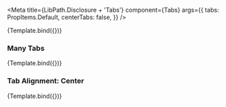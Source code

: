


<Meta
    title={LibPath.Disclosure + 'Tabs'}
    component={Tabs}
    args={{
        tabs: PropItems.Default,
        centerTabs: false,
    }}
/>

<DocsPageHeader
    title={componentName}
    description="This component is used to display and hide content in distinctive tabs."
    addImportantNote={false}
    variant="stable"
/>

<Canvas withToolbar>
    <Story name="Base">{Template.bind({})}</Story>
</Canvas>

<DocsPageBody addStories={true} />

### Many Tabs

<Canvas withToolbar>
    <Story
        name="Many Tabs"
        args={{
            tabs: PropItems.ManyTabs,
        }}
    >
        {Template.bind({})}
    </Story>
</Canvas>

### Tab Alignment: Center

<Canvas withToolbar>
    <Story
        name="Tab Alignment: Center"
        args={{
            centerTabs: true,
        }}
    >
        {Template.bind({})}
    </Story>
</Canvas>
